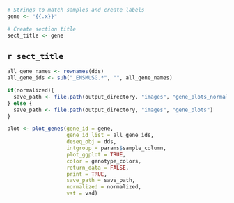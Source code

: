 
```r

# Strings to match samples and create labels
gene <- "{{.x}}"

# Create section title
sect_title <- gene


```

## **`r sect_title`**
```r
all_gene_names <- rownames(dds)
all_gene_ids <- sub("_ENSMUSG.*", "", all_gene_names)

if(normalized){
  save_path <- file.path(output_directory, "images", "gene_plots_normalized")
} else {
  save_path <- file.path(output_directory, "images", "gene_plots")
}

plot <- plot_genes(gene_id = gene,
                   gene_id_list = all_gene_ids,
                   deseq_obj = dds,
                   intgroup = params$sample_column,
                   plot_ggplot = TRUE,
                   color = genotype_colors,
                   return_data = FALSE,
                   print = TRUE,
                   save_path = save_path,
                   normalized = normalized,
                   vst = vsd)
```

